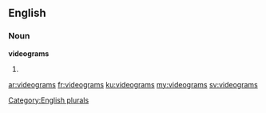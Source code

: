 ==English==

===Noun===
'''videograms'''

# {{plural of|[[videogram]]}}

[[Category:English plurals]]

[[ar:videograms]]
[[fr:videograms]]
[[ku:videograms]]
[[my:videograms]]
[[sv:videograms]]
